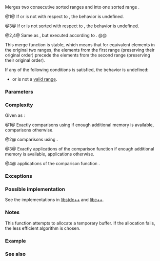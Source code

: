 {{cpp/title|inplace_merge}}
{{cpp/algorithm/navbar}}
{{dcl begin}}
{{dcl header|algorithm}}
{{dcla|num=1|constexpr=c++26|
template&lt; class BidirIt &gt;
void inplace_merge( BidirIt first, BidirIt middle, BidirIt last );
}}
{{dcl|num=2|since=c++17|
template&lt; class ExecutionPolicy, class BidirIt &gt;
void inplace_merge( ExecutionPolicy&amp;&amp; policy,
                    BidirIt first, BidirIt middle, BidirIt last );
}}
{{dcla|num=3|constexpr=c++26|
template&lt; class BidirIt, class Compare &gt;
void inplace_merge( BidirIt first, BidirIt middle, BidirIt last,
                    Compare comp );
}}
{{dcl|num=4|since=c++17|
template&lt; class ExecutionPolicy, class BidirIt, class Compare &gt;
void inplace_merge( ExecutionPolicy&amp;&amp; policy,
                    BidirIt first, BidirIt middle, BidirIt last,
                    Compare comp );
}}
{{dcl end}}

Merges two consecutive sorted ranges {{range|first|middle}} and {{range|middle|last}} into one sorted range {{range|first|last}}.

@1@ If {{range|first|middle}} or {{range|middle|last}} is not {{rlp|/#Requirements|sorted}} with respect to {{rev inl|until=c++20|{{c/core|operator&lt;}}}}{{rev inl|since=c++20|{{c|std::less{}&lt;!----&gt;}}}}, the behavior is undefined.

@3@ If {{range|first|middle}} or {{range|middle|last}} is not sorted with respect to {{c|comp}}, the behavior is undefined.

@2,4@ Same as {{v|1,3}}, but executed according to {{c|policy}}.
@@ {{cpp/algorithm/parallel overload precondition|plural=yes}}

This merge function is stable, which means that for equivalent elements in the original two ranges, the elements from the first range (preserving their original order) precede the elements from the second range (preserving their original order).

If any of the following conditions is satisfied, the behavior is undefined:
* {{range|first|middle}} or {{range|middle|last}} is not a [[cpp/iterator#Ranges|valid range]].
{{rev begin}}
{{rev|until=c++11|
* The type of {{c|*first}} is not {{named req|Swappable}}.
}}
{{rev|since=c++11|
* {{tt|BiditIt}} is not {{named req|ValueSwappable}}.
* The type of {{c|*first}} is not {{named req|MoveConstructible}}.
* The type of {{c|*first}} is not {{named req|MoveAssignable}}.
}}
{{rev end}}

===Parameters===
{{par begin}}
{{par|first|the beginning of the first sorted range}}
{{par|middle|the end of the first sorted range and the beginning of the second}}
{{par|last|the end of the second sorted range}}
{{par exec pol}}
{{par cmp ord|comp|p1=BidirIt}}
{{par hreq}}
{{par req named|BidirIt|BidirectionalIterator}}
{{par req named|Compare|Compare}}
{{par end}}

===Complexity===
Given {{mathjax-or|\(\scriptsize N\)|N}} as {{c|std::distance(first, last)}}:

@1@ Exactly {{mathjax-or|\(\scriptsize N-1\)|N-1}} comparisons using {{rev inl|until=c++20|{{c/core|operator&lt;}}}}{{rev inl|since=c++20|{{c|std::less{}&lt;!----&gt;}}}} if enough additional memory is available, {{mathjax-or|\(\scriptsize O(N \cdot \log(N))\)|O(N⋅log(N))}} comparisons otherwise.

@2@ {{mathjax-or|\(\scriptsize O(N \cdot \log(N))\)|O(N⋅log(N))}} comparisons using {{rev inl|until=c++20|{{c/core|operator&lt;}}}}{{rev inl|since=c++20|{{c|std::less{}&lt;!----&gt;}}}}.

@3@ Exactly {{mathjax-or|\(\scriptsize N-1\)|N-1}} applications of the comparison function {{c|comp}} if enough additional memory is available, {{mathjax-or|\(\scriptsize O(N \cdot \log(N))\)|O(N⋅log(N))}} applications otherwise.

@4@ {{mathjax-or|\(\scriptsize O(N \cdot \log(N))\)|O(N⋅log(N))}} applications of the comparison function {{c|comp}}.

===Exceptions===
{{cpp/algorithm/parallel exceptions reporting behavior|singular=no}}

===Possible implementation===
See the implementations in [https://github.com/gcc-mirror/gcc/blob/d9375e490072d1aae73a93949aa158fcd2a27018/libstdc%2B%2B-v3/include/bits/stl_algo.h#L2508 libstdc++] and [https://github.com/llvm-mirror/libcxx/blob/a12cb9d211019d99b5875b6d8034617cbc24c2cc/include/algorithm#L4452 libc++].

===Notes===
This function attempts to allocate a temporary buffer. If the allocation fails, the less efficient algorithm is chosen.

{{feature test macro|__cpp_lib_constexpr_algorithms|{{c/core|constexpr}} inplace merging {{vl|1}}, {{vl|3}}|value=202306L|std=C++26}}

===Example===
{{example
|The following code is an implementation of merge sort.
|code=
#include &lt;algorithm&gt;
#include &lt;iostream&gt;
#include &lt;vector&gt;

template&lt;class Iter&gt;
void merge_sort(Iter first, Iter last)
{
    if (last - first &gt; 1)
    {
        Iter middle = first + (last - first) / 2;
        merge_sort(first, middle);
        merge_sort(middle, last);
        std::inplace_merge(first, middle, last);
    }
}

int main()
{
    std::vector&lt;int&gt; v{8, 2, -2, 0, 11, 11, 1, 7, 3};
    merge_sort(v.begin(), v.end());
    for (const auto&amp; n : v)
        std::cout &lt;&lt; n &lt;&lt; ' ';
    std::cout &lt;&lt; '\n';
}
|output=
-2 0 1 2 3 7 8 11 11
}}

===See also===
{{dsc begin}}
{{dsc inc|cpp/algorithm/dsc merge}}
{{dsc inc|cpp/algorithm/dsc sort}}
{{dsc inc|cpp/algorithm/dsc stable_sort}}
{{dsc inc|cpp/algorithm/ranges/dsc inplace_merge}}
{{dsc end}}

{{langlinks|de|es|fr|it|ja|pt|ru|zh}}